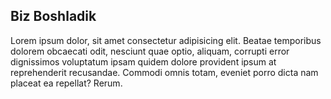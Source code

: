## Biz Boshladik
Lorem ipsum dolor, sit amet consectetur adipisicing elit. Beatae temporibus dolorem obcaecati odit, nesciunt quae optio, aliquam, corrupti error dignissimos voluptatum ipsam quidem dolore provident ipsum at reprehenderit recusandae. Commodi omnis totam, eveniet porro dicta nam placeat ea repellat? Rerum.